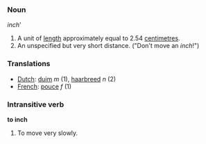 ===Noun===

'' inch'''

# A unit of [[length]] approximately equal to 2.54 [[centimetre]]s.
# An unspecified but very short distance.  ("Don't move an ''inch''!")
===Translations===
*[[Dutch]]: [[duim]] ''m'' (1), [[haarbreed]] ''n'' (2)
*[[French]]: [[pouce]] ''f'' (1)

===Intransitive verb===

'''to inch'''

# To move very slowly.